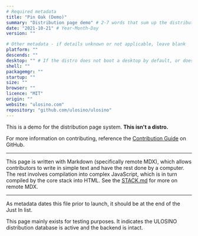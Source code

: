 ```yaml
---
# Required metadata
title: "Pin Oak (Demo)"
summary: "Distribution page demo" # 2-7 words that sum up the distribution
date: "2021-10-21" # Year-Month-Day
version: ""

# Other metadata - if details unknown or not applicable, leave blank
platform: ""
descends: ""
desktop: "" # If the distro does not boot a desktop by default, or doesn't ship one, leave 'desktop' blank
shell: ""
packagemgr: ""
startup: ""
size: ""
browser: ""
licence: "MIT"
origin: ""
website: "ulosino.com"
repository: "github.com/ulosino/ulosino"
---
```


This is a demo for the distribution page system. **This isn't a distro.**

For more information on contributing, reference the [Contribution Guide](https://github.com/ulosino/ulosino/blob/main/CONTRIBUTING.md) on GitHub.

---

This page is written with Markdown (specifically remote MDX), which allows contributors to write in simple text and have the rest done by a computer. The rest involves compilation into complex JavaScript, which is in turn compiled by the core stack into HTML. See the [STACK.md](https://github.com/ulosino/ulosino/blob/main/STACK.md) for more on remote MDX.

---

As metadata dates this file prior to launch, it should be at the end of the Just In list.

This page mainly exists for testing purposes. It indicates the ULOSINO distribution database is active and the backend is intact.

